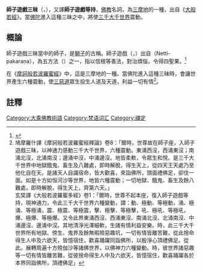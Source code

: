 '''師子遊戲三昧'''（{{lang-sa|सिंहविक्रीडितोनामसमाधि}}，{{IAST|siṃha-vikrīḍito nāma samādhiḥ}}），又譯'''師子遊戲等持'''，[[佛教|佛教]]名詞，為[[三摩地|三摩地]]的一種，出自《[[大般若經|大般若經]]》。當[[佛陀|佛陀]]進入這種三昧之中，將使[[三千大千世界|三千大千世界]]震動。

==概論==
師子遊戲三昧當中的師子，是[[獅子|獅子]]的古稱。師子遊戲（{{lang-pi|Sīha-vikkīḷita}}，{{lang-sa|Siṃha-vikrīḍita}}）出自{{tsl|en|Nettipakarana|導論 (迦旃延)|導論}}（Netti-pakaraṇa），為五方法（{{lang-pi|naya}}）之一，指以信根等善法，對治煩惱，令得四聖果。<ref>{{cite web |title=佛光大辭典 - 指導論 |url=http://buddhaspace.org/dict/fk/data/%25E6%258C%2587%25E5%25B0%258E%25E8%25AB%2596.html}}</ref>

在《[[摩訶般若波羅蜜經|摩訶般若波羅蜜經]]》中，這是三摩地的一種。當佛陀進入這種三昧時，會讓世界產生六種震動，使[[三惡道|三惡道]]眾生投生人道及天道，利益一切有情<ref>鳩摩羅什譯《摩訶般若波羅蜜經釋論》卷8：「爾時，世尊故在師子座，入師子遊戲三昧，以神通力感動三千大千世界，六種震動。東涌西沒，西涌東沒；南涌北沒，北涌南沒；邊涌中沒，中涌邊沒。地皆柔軟，令眾生和悅。是三千大千世界中地獄餓鬼、畜生及八難處，即時解脫，得生天上，從四天王天處乃至他化自在天。是諸天人自識宿命，皆大歡喜，來詣佛所，頭面禮佛足，卻住一面。如是十方如恒河沙等世界，地皆六種震動；一切地獄、餓鬼、畜生及餘八難處，即時解脫，得生天上，齊第六天。」<br/>玄奘譯《大般若波羅蜜多經》卷1：「爾時，世尊不起本座，復入師子遊戲等持，現神通力，令此三千大千世界六種變動，謂：動、極動、等極動，涌、極涌、等極涌，震、極震、等極震，擊、極擊、等極擊，吼、極吼、等極吼，爆、極爆、等極爆。又令此界東涌西沒、西涌東沒、南涌北沒、北涌南沒、中涌邊沒、邊涌中沒。其地清淨光澤細軟，生諸有情利益安樂。時，此三千大千世界所有地獄、傍生、鬼界及餘無暇險惡趣坑，一切有情皆離苦難，從此捨命得生人中及六欲天，皆憶宿住，歡喜踊躍同詣佛所，以殷淨心頂禮佛足。從此。展轉周遍十方殑伽沙等諸佛世界，以佛神力六種變動。時，彼世界諸惡趣等一切有情皆離苦難，從彼捨命得生人中及六欲天，皆憶宿住，歡喜踊躍各於本界同詣佛所，頂禮佛足」 </ref>。

==註釋==
{{reflist}}

[[Category:大乘佛教術語|Category:大乘佛教術語]]
[[Category:梵语词汇|Category:梵语词汇]]
[[Category:禪定|Category:禪定]]